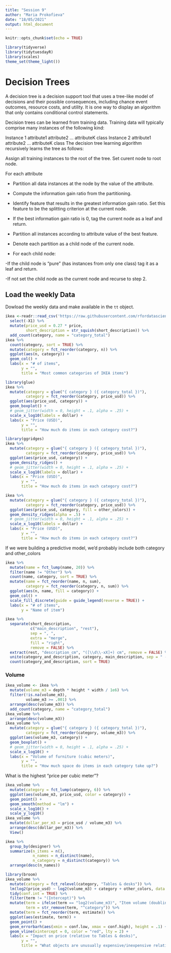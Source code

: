 ```yaml
---
title: "Session 9"
author: "Maria Prokofieva"
date: "18/05/2021"
output: html_document
---
```


```r
knitr::opts_chunk$set(echo = TRUE)

library(tidyverse)
library(tidytuesdayR)
library(scales)
theme_set(theme_light())
```

# Decision Trees

A decision tree is a decision support tool that uses a tree-like model of decisions and their possible consequences, including chance event outcomes, resource costs, and utility. It is one way to display an algorithm that only contains conditional control statements.

Decision trees can be learned from training data. Training data will typically comprise many instances of the following kind:

Instance 1	attribute1	attribute2	...	attributeK	class
Instance 2	attribute1	attribute2	...	attributeK	class
The decision tree learning algorithm recursively learns the tree as follows:

Assign all training instances to the root of the tree. Set curent node to root node.

For each attribute

- Partition all data instances at the node by the value of the attribute.

- Compute the information gain ratio from the partitioning.

- Identify feature that results in the greatest information gain ratio. Set this feature to be the splitting criterion at the current node.

- If the best information gain ratio is 0, tag the current node as a leaf and return.

- Partition all instances according to attribute value of the best feature.

- Denote each partition as a child node of the current node.

- For each child node:

-If the child node is “pure” (has instances from only one class) tag it as a leaf and return.

-If not set the child node as the current node and recurse to step 2.


## Load the weekly Data

Dowload the weekly data and make available in the `tt` object.


```r
ikea <-readr::read_csv('https://raw.githubusercontent.com/rfordatascience/tidytuesday/master/data/2020/2020-11-03/ikea.csv') %>%
  select(-X1) %>%
  mutate(price_usd = 0.27 * price,
         short_description = str_squish(short_description)) %>%
  add_count(category, name = "category_total")
ikea %>%
  count(category, sort = TRUE) %>%
  mutate(category = fct_reorder(category, n)) %>%
  ggplot(aes(n, category)) +
  geom_col() +
  labs(x = "# of items",
       y = "",
       title = "Most common categories of IKEA items")
```

```r
library(glue)
ikea %>%
  mutate(category = glue("{ category } ({ category_total })"),
         category = fct_reorder(category, price_usd)) %>%
  ggplot(aes(price_usd, category)) +
  geom_boxplot() +
  # geom_jitter(width = 0, height = .1, alpha = .25) +
  scale_x_log10(labels = dollar) +
  labs(x = "Price (USD)",
       y = "",
       title = "How much do items in each category cost?")
```

```r
library(ggridges)
ikea %>%
  mutate(category = glue("{ category } ({ category_total })"),
         category = fct_reorder(category, price_usd)) %>%
  ggplot(aes(price_usd, category)) +
  geom_density_ridges() +
  # geom_jitter(width = 0, height = .1, alpha = .25) +
  scale_x_log10(labels = dollar) +
  labs(x = "Price (USD)",
       y = "",
       title = "How much do items in each category cost?")
```

```r
ikea %>%
  mutate(category = glue("{ category } ({ category_total })"),
         category = fct_reorder(category, price_usd)) %>%
  ggplot(aes(price_usd, category, fill = other_colors)) +
  geom_density_ridges(alpha = .5) +
  # geom_jitter(width = 0, height = .1, alpha = .25) +
  scale_x_log10(labels = dollar) +
  labs(x = "Price (USD)",
       y = "",
       title = "How much do items in each category cost?")
```

If we were building a predictive model, we'd probably include both category and other_colors

```r
ikea %>%
  mutate(name = fct_lump(name, 20)) %>%
  filter(name != "Other") %>%
  count(name, category, sort = TRUE) %>%
  mutate(name = fct_reorder(name, n, sum),
         category = fct_reorder(category, n, sum)) %>%
  ggplot(aes(n, name, fill = category)) +
  geom_col() +
  scale_fill_discrete(guide = guide_legend(reverse = TRUE)) +
  labs(x = "# of items",
       y = "Name of item")
```

```r
ikea %>%
  separate(short_description,
           c("main_description", "rest"),
           sep = ", ",
           extra = "merge",
           fill = "right",
           remove = FALSE) %>%
  extract(rest, "description_cm", "([\\d\\-xX]+) cm", remove = FALSE) %>%
  unite(category_and_description, category, main_description, sep = " - ") %>%
  count(category_and_description, sort = TRUE)
```

### Volume

```r
ikea_volume <- ikea %>%
  mutate(volume_m3 = depth * height * width / 1e6) %>%
  filter(!is.na(volume_m3),
         volume_m3 >= .001) %>%
  arrange(desc(volume_m3)) %>%
  add_count(category, name = "category_total")
ikea_volume %>%
  arrange(desc(volume_m3))
ikea_volume %>%
  mutate(category = glue("{ category } ({ category_total })"),
         category = fct_reorder(category, volume_m3)) %>%
  ggplot(aes(volume_m3, category)) +
  geom_boxplot() +
  # geom_jitter(width = 0, height = .1, alpha = .25) +
  scale_x_log10() +
  labs(x = "Volume of furniture (cubic meters)",
       y = "",
       title = "How much space do items in each category take up?")
```

What is the highest "price per cubic meter"?

```r
ikea_volume %>%
  mutate(category = fct_lump(category, 6)) %>%
  ggplot(aes(volume_m3, price_usd, color = category)) +
  geom_point() +
  geom_smooth(method = "lm") +
  scale_x_log10() +
  scale_y_log10()
ikea_volume %>%
  mutate(dollar_per_m3 = price_usd / volume_m3) %>%
  arrange(desc(dollar_per_m3)) %>%
  View()
```

```r
ikea %>%
  group_by(designer) %>%
  summarize(n_items = n(),
            n_names = n_distinct(name),
            n_category = n_distinct(category)) %>%
  arrange(desc(n_names))
```

```r
library(broom)
ikea_volume %>%
  mutate(category = fct_relevel(category, "Tables & desks")) %>%
  lm(log2(price_usd) ~ log2(volume_m3) + category + other_colors, data = .) %>%
  tidy(conf.int = TRUE) %>%
  filter(term != "(Intercept)") %>%
  mutate(term = ifelse(term == "log2(volume_m3)", "Item volume (doubling)", term),
         term = str_remove(term, "^category")) %>%
  mutate(term = fct_reorder(term, estimate)) %>%
  ggplot(aes(estimate, term)) +
  geom_point() +
  geom_errorbarh(aes(xmin = conf.low, xmax = conf.high), height = .1) +
  geom_vline(xintercept = 0, color = "red", lty = 2) +
  labs(x = "Impact on price (relative to Tables & desks)",
       y = "",
       title = "What objects are unusually expensive/inexpensive relative to volume?")
```
